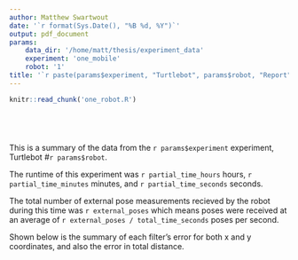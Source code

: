 ```yaml
---
author: Matthew Swartwout
date: '`r format(Sys.Date(), "%B %d, %Y")`'
output: pdf_document
params:
    data_dir: '/home/matt/thesis/experiment_data'
    experiment: 'one_mobile'
    robot: '1'
title: '`r paste(params$experiment, "Turtlebot", params$robot, "Report")`'
---
```


```r
knitr::read_chunk('one_robot.R')
```

```r
```
```r
```
```r
```
```r
```

This is a summary of the data from the `r params$experiment` experiment, Turtlebot #`r params$robot`.

The runtime of this experiment was `r partial_time_hours` hours, `r partial_time_minutes` minutes, and `r partial_time_seconds` seconds.

The total number of external pose measurements recieved by the robot during this time was `r external_poses` which means poses were received at an average of `r external_poses / total_time_seconds` poses per second.

Shown below is the summary of each filter's error for both x and y coordinates, and also the error in total distance.

```r
```

<!-- Shown below are plots representing the robot's motion and error over time.

{r, plot, echo=FALSE}
-->


